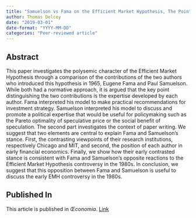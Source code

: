 ```yaml
---
title: "Samuelson vs Fama on the Efficient Market Hypothesis, The Point of View of Expertise"
author: Thomas Delcey
date: "2019-03-01"
date-format: "YYYY-MM-DD"
categories: "Peer-reviewed article"
---
```



## Abstract

This paper investigates the polysemic character of the Efficient Market Hypothesis through a comparison of the contributions of the two authors who introduced this hypothesis in 1965, Eugene Fama and Paul Samuelson. While both had a normative approach, it is argued that the key point distinguishing the two contributions is the expertise developed by each author. Fama interpreted his model to make practical recommendations for investment strategy. Samuelson interpreted his model to discuss and promote a political expertise that would be useful for policymaking such as the Pareto optimality of speculative price or the social benefit of speculation. The second part investigates the context of paper writing. We suggest that two elements are central to explain Fama and Samuelson’s stance. First, the contrasting viewpoints of their research institutions, respectively Chicago and MIT, and second, the position of each author in early financial economics. Finally, we show how their early contrasted stance is consistent with Fama and Samuelson’s opposite reactions to the Efficient Market Hypothesis controversy in the 1980s. In conclusion, we suggest that this opposition between Fama and Samuelson is useful to discuss the early EMH controversy in the 1980s.

## Published In

This article is published in *Œconomia*. [Link](https://doi.org/10.4000/oeconomia.5300)

